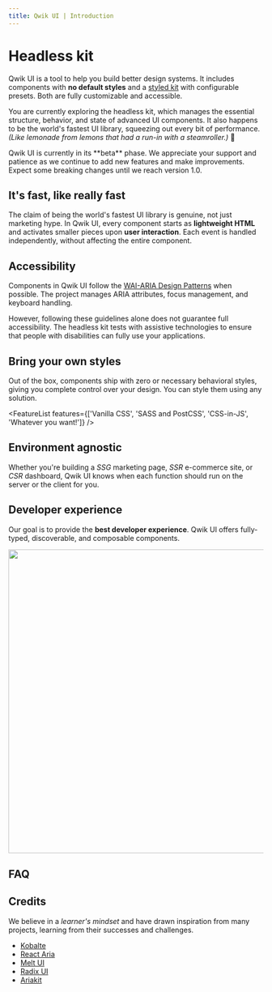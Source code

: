 ```yaml
---
title: Qwik UI | Introduction
---
```



# Headless kit

Qwik UI is a tool to help you build better design systems. It includes components with **no default styles** and a [styled kit](../../styled/introduction/) with configurable presets. Both are fully customizable and accessible.

You are currently exploring the headless kit, which manages the essential structure, behavior, and state of advanced UI components. It also happens to be the world's fastest UI library, squeezing out every bit of performance. _(Like lemonade from lemons that had a run-in with a steamroller.)_ 🥤

<Note status="warning">
  Qwik UI is currently in its **beta** phase. We appreciate your support and patience as
  we continue to add new features and make improvements. Expect some breaking changes
  until we reach version 1.0.
</Note>

## It's fast, like really fast

The claim of being the world's fastest UI library is genuine, not just marketing hype. In Qwik UI, every component starts as **lightweight HTML** and activates smaller pieces upon **user interaction**. Each event is handled independently, without affecting the entire component.

## Accessibility

Components in Qwik UI follow the [WAI-ARIA Design Patterns](https://www.w3.org/WAI/ARIA/apg/patterns/) when possible. The project manages ARIA attributes, focus management, and keyboard handling.

However, following these guidelines alone does not guarantee full accessibility. The headless kit tests with assistive technologies to ensure that people with disabilities can fully use your applications.

## Bring your own styles

Out of the box, components ship with zero or necessary behavioral styles, giving you complete control over your design. You can style them using any solution.

<FeatureList
  features={['Vanilla CSS', 'SASS and PostCSS', 'CSS-in-JS', 'Whatever you want!']}
/>

<ConfettiButton intro />

## Environment agnostic

Whether you're building a _SSG_ marketing page, _SSR_ e-commerce site, or _CSR_ dashboard, Qwik UI knows when each function should run on the server or the client for you.

## Developer experience

Our goal is to provide the **best developer experience**. Qwik UI offers fully-typed, discoverable, and composable components.

<img
  src={autocompleteImg}
  class="h-60 rounded-sm object-cover object-left px-2 md:h-[revert]"
  width="1920"
  height="600"
/>

## FAQ

<FAQ />

## Credits

We believe in a _learner's mindset_ and have drawn inspiration from many projects, learning from their successes and challenges.

- [Kobalte](https://kobalte.dev/docs/core/overview/introduction)
- [React Aria](https://react-spectrum.adobe.com/react-aria/)
- [Melt UI](https://www.melt-ui.com/docs/introduction)
- [Radix UI](https://www.radix-ui.com/)
- [Ariakit](https://ariakit.org/)
